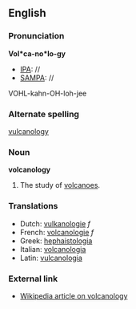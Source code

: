 ==English==

===Pronunciation===
'''Vol*ca-no*lo-gy'''
*[[IPA]]: //
*[[SAMPA]]: //
VOHL-kahn-OH-loh-jee

===Alternate spelling===
[[vulcanology]]

===Noun===
'''volcanology'''

#The study of [[volcano|volcanoes]]. 

===Translations===

*Dutch: [[vulkanologie]] ''f''
*French: [[volcanologie]] ''f''
*Greek: [[hephaistologia]]
*Italian: [[volcanologia]]
*Latin: [[vulcanologia]]

===External link===

*[[en:volcanology|Wikipedia article on volcanology]]